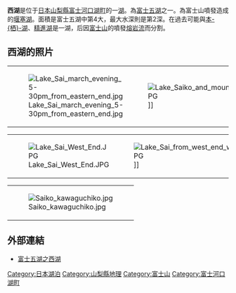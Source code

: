 {{他用
|subject=[[日本|日本]][[山梨县|山梨县]][[富士河口湖町|富士河口湖町]]“西湖”
|other=中国杭州市的西湖
|西湖
}}

{{Infobox_lake
 |湖泊名稱 = 西湖
 |湖泊照片 = SaiKo.jpg
 |湖泊照片標題 = 
 |測深圖 = 
 |測深圖標題 = 
 |座標 = {{coord|35|29|54|N|138|41|7|E|region:JP_type:waterbody_source:dewiki}}
 |湖泊類別 = [[堰塞湖|堰塞湖]]
 |流入 = 
 |流出 = 
 |集水區面積 = 
 |集水區國家 = {{JPN}}
 |湖泊長度 = 9.85 km
 |湖泊闊度 = 
 |湖泊面積 = 2.12 [[平方千米|km²]]
 |平均深度 = 8,2 [[米_(單位)|m]]
 |最深深度 = 73.2 [[米_(單位)|m]]
 |水體體積 = 
 |湖水停留時間 = 
 |湖岸線長度 = 
 |海拔高度 = 901 [[米_(單位)|m]]
 |湖中島嶼 = 
 |湖邊城鎮 = 
}}
{{japanese|image=|japanese=西湖|kana=さいこ|romaji=Sai-ko}}

'''西湖'''是位于[[日本|日本]][[山梨縣|山梨縣]][[富士河口湖町|富士河口湖町]]的一[[湖|湖]]。為[[富士五湖|富士五湖]]之一。為富士山噴發造成的[[堰塞湖|堰塞湖]]。面積是富士五湖中第4大，最大水深則是第2深。在過去可能與[[本栖湖|本-{栖}-湖]]、[[精進湖|精進湖]]是一湖，后因[[富士山|富士山]]的噴發[[熔岩流|熔岩流]]而分割。

== 西湖的照片 ==
{|
|-
| [[File:Lake_Sai_march_evening_5-30pm_from_eastern_end.jpg|none]]
| [[File:Lake_Saiko_and_mount_Fuji.JPG|none]]]]
|}
{|
|-
| [[File:Lake_Sai_West_End.JPG|none]]
| [[File:Lake_Sai_from_west_end_with_Mount_Fuji.JPG|none]]]]
|}
{|
|-
| [[File:Saiko_kawaguchiko.jpg|none]]
|}

== 外部連結 ==
* {{en icon}}[https://web.archive.org/web/20080328010449/http://www.pref.yamanashi.jp/global_net/html/English/33145356446.html#C4 富士五湖之西湖]

{{Japan-geo-stub}}

{{富士五湖}}
{{日本湖泊}}
{{DEFAULTSORT:Sai-ko}}

[[Category:日本湖泊|Category:日本湖泊]]
[[Category:山梨縣地理|Category:山梨縣地理]]
[[Category:富士山|Category:富士山]]
[[Category:富士河口湖町|Category:富士河口湖町]]